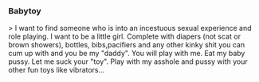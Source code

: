 ===  Babytoy  ===

&gt; I want to find someone who is into an incestuous sexual experience and role playing. I want to be a little girl. Complete with diapers (not scat or brown showers), bottles, bibs,pacifiers and any other kinky shit you can cum up with and you be my "daddy". You will play with me. Eat my baby pussy. Let me suck your "toy". Play with my asshole and pussy with your other fun toys like vibrators...